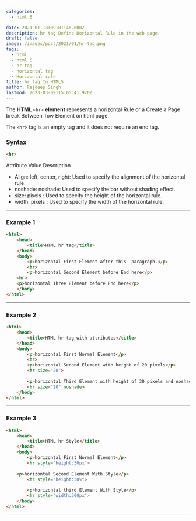 ```yaml
---
categories:
  - html 5

date: 2021-01-13T09:01:46.000Z
description: hr tag Define Horizontal Rule in the web page.
draft: false
image: /images/post/2021/01/hr-tag.png
tags:
  - html
  - html 5
  - hr tag
  - horizontal tag
  - Horizontal rule
title: hr tag In HTML5
author: Rajdeep Singh
lastmod: 2023-03-09T15:05:41.970Z
---
```


The **HTML** `<hr>` **element** represents a horizontal Rule or a Create a Page
break Between Tow Element on html page.

The `<hr>` tag is an empty tag and it does not require an end tag.

### Syntax

```html
<hr>
```

Attribute	 Value 	Description

- Align: 	 left, center, right: Used to specify the alignment of the horizontal
  rule.
- noshade:	 noshade: Used to specify the bar without shading effect.
- size:	 pixels :	Used to specify the height of the horizontal rule.
- width: 	 pixels : Used to specify the width of the horizontal rule.

---

### Example 1

```html
<html> 
    <head> 
        <title>HTML hr tag</title> 
    </head> 
    <body> 
        <p>horizontal First Element after this  paragraph.</p> 
        <hr> 
        <p>horizontal Second Element before End here</p> 
	<hr>
  	<p>horizontal Three Element before End here</p> 
    </body> 
</html>
```

---

### Example 2

```html
<html> 
    <head> 
        <title>HTML hr tag with attributes</title> 
    </head> 
    <body> 
        <p>horizontal First Normal Element</p> 
        <hr>     
        <p>horizontal Second Element with height of 20 pixels</p> 
        <hr size="20"> 
           
        <p>horizontal Third Element with height of 30 pixels and noshade.</p> 
        <hr size="20" noshade> 
    </body> 
</html>
```

---

### Example 3

```html
<html> 
    <head> 
        <title>HTML hr Style</title> 
    </head> 
    <body> 
        <p>horizontal First Normal Element</p> 
        <hr style="height:30px">     
       
	<p>horizontal Second Element With Style</p> 
        <hr style="height:30%"> 
           
        <p>horizontal third Element With Style</p> 
        <hr style="width:300px"> 
    </body> 
</html>
```

---
